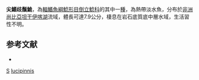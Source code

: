 {{Speciesbox 
| genus = Synodontis
| species = lucipinnis
| authority = [[Wright|Wright]] & [[Page|Page]], 2006
| status = NE
| status_system= IUCN3.1
}}

'''尖鰭歧鬚鮠'''，為[[輻鰭魚綱|輻鰭魚綱]][[鯰形目|鯰形目]][[倒立鯰科|倒立鯰科]]的其中一[[種|種]]，為熱帶淡水魚，分布於[[非洲|非洲]][[尚比亞|尚比亞]][[坦干伊喀湖|坦干伊喀湖]]流域，體長可達7.9公分，棲息在岩石底質底中層水域，生活習性不明。

==参考文献==
*{{FishBase_species|genus=Synodontis|species=lucipinnis|year=2015|month=5}}

{{Reflist}}
{{Taxonbar|from=Q928259}}

[[Category:2006年描述的魚類|S]]
[[Category:歧鬚鮠屬|lucipinnis]]